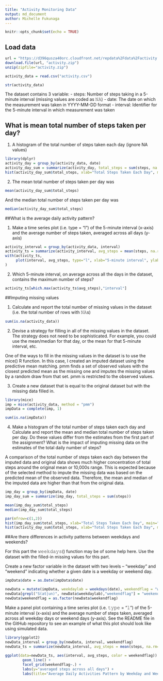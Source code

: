 ```yaml
---
title: "Activity Monitoring Data"
output: md_document
author: Michelle Fukunaga
---
```


```r
knitr::opts_chunk$set(echo = TRUE)
```

## Load  data
```r
url = "https://d396qusza40orc.cloudfront.net/repdata%2Fdata%2Factivity.zip"
download.file(url, "activity.zip")
unzip(zipfile="activity.zip")

activity_data = read.csv("activity.csv")

str(activity_data)

```

The dataset contains 3 variable:
- steps: Number of steps taking in a 5-minute interval (missing values are coded as 𝙽𝙰)
- date: The date on which the measurement was taken in YYYY-MM-DD format
- interval: Identifier for the 5-minute interval in which measurement was taken

## What is mean total number of steps taken per day?

1. A histogram of the total number of steps taken each day (ignore NA values)

```r
library(dplyr)
activity_day = group_by(activity_data, date) 
activity_day_sum = summarize(activity_day, total_steps = sum(steps, na.rm=TRUE))
hist(activity_day_sum$total_steps, xlab="Total Steps Taken Each Day", main="Histogram", breaks = 50)
```

2. The mean total number of steps taken per day was 
```r
mean(activity_day_sum$total_steps)
```

And the median total number of steps taken per day was 
```r
median(activity_day_sum$total_steps)
```
##What is the average daily activity pattern?

1. Make a time series plot (i.e. type = "l") of the 5-minute interval (x-axis) and the average number of steps taken, averaged across all days (y-axis)
```r
activity_interval = group_by(activity_data, interval)
activity_ts = summarize(activity_interval, avg_steps = mean(steps, na.rm=TRUE))
with(activity_ts, 
     plot(interval, avg_steps, type="l", xlab="5-minute interval", ylab="averaged steps across all days", main="Average Daily Activities Pattern")
)
```


2. Which 5-minute interval, on average across all the days in the dataset, contains the maximum number of steps?

```r
activity_ts[which.max(activity_ts$avg_steps),"interval"]
```

##Imputing missing values

1. Calculate and report the total number of missing values in the dataset (i.e. the total number of rows with 𝙽𝙰s)
```r
sum(is.na(activity_data))
```


2. Devise a strategy for filling in all of the missing values in the dataset. The strategy does not need to be sophisticated. For example, you could use the mean/median for that day, or the mean for that 5-minute interval, etc.

One of the ways to fill in the missing values in the dataset is to use the mice() R function. In this case, I created an imputed dataset using the predictive mean matching. pmm finds a set of observed values with the closest predicted mean as the missing one and imputes the missing values by a random draw from that set. pmm is restricted to the observed values.

3. Create a new dataset that is equal to the original dataset but with the missing data filled in.

```r
library(mice)
imp = mice(activity_data, method = "pmm")
impData = complete(imp, 1)

sum(is.na(impData))
```


4. Make a histogram of the total number of steps taken each day and Calculate and report the mean and median total number of steps taken per day. Do these values differ from the estimates from the first part of the assignment? What is the impact of imputing missing data on the estimates of the total daily number of steps?

A comparison of the total number of steps taken each day between the imputed data and original data shows much higher concentration of total steps around the original mean or 10,000s range. This is expected because of the selected method to impute the missing data was based on the predicted mean of the observed data.  Therefore, the mean and median of the imputed data are higher than that from the original data.  

```r
imp_day = group_by(impData, date) 
imp_day_sum = summarize(imp_day, total_steps = sum(steps))

mean(imp_day_sum$total_steps)
median(imp_day_sum$total_steps)

par(mfrow=c(1,2))
hist(imp_day_sum$total_steps, xlab="Total Steps Taken Each Day", main="Imputed Data", breaks = 50)
hist(activity_day_sum$total_steps, xlab="Total Steps Taken Each Day", main="Original Data", breaks = 50)

```

##Are there differences in activity patterns between weekdays and weekends?

For this part the 𝚠𝚎𝚎𝚔𝚍𝚊𝚢𝚜() function may be of some help here. Use the dataset with the filled-in missing values for this part.

Create a new factor variable in the dataset with two levels – “weekday” and “weekend” indicating whether a given date is a weekday or weekend day.

```r
impData$date = as.Date(impData$date)

newData = mutate(impData, weekdaylab = weekdays(date), weekendflag = "weekday")
newData[grepl("S(at|un)", newData$weekdaylab),"weekendflag"] = "weekend"
newData$weekendflag = as.factor(newData$weekendflag)
```

Make a panel plot containing a time series plot (i.e. 𝚝𝚢𝚙𝚎 = "𝚕") of the 5-minute interval (x-axis) and the average number of steps taken, averaged across all weekday days or weekend days (y-axis). See the README file in the GitHub repository to see an example of what this plot should look like using simulated data.

```r
library(ggplot2)
newData_interval = group_by(newData, interval, weekendflag)
newData_ts = summarize(newData_interval, avg_steps = mean(steps, na.rm=TRUE))
     
ggplot(data=newData_ts, aes(interval, avg_steps, color = weekendflag)) + 
        geom_line() +
        facet_grid(weekendflag~.) +
        labs(y="averaged steps across all days") +
        labs(title="Average Daily Activities Pattern by Weekday and Weekend")

```
